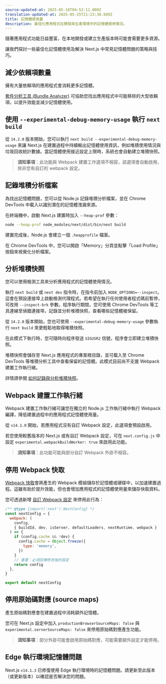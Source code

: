 ```yaml
---
source-updated-at: 2025-05-16T04:52:11.000Z
translation-updated-at: 2025-05-25T21:23:30.689Z
title: 記憶體使用量
description: 最佳化應用程式在開發與生產環境中的記憶體使用情況。
---
```


隨著應用程式功能日益豐富，在本地開發或建立生產版本時可能會需要更多資源。

讓我們探討一些最佳化記憶體使用及解決 Next.js 中常見記憶體問題的策略與技巧。

## 減少依賴項數量

擁有大量依賴項的應用程式會消耗更多記憶體。

[套件分析工具 (Bundle Analyzer)](/docs/app/building-your-application/optimizing/package-bundling#analyzing-javascript-bundles) 可協助您找出應用程式中可能移除的大型依賴項，以提升效能並減少記憶體使用。

## 使用 `--experimental-debug-memory-usage` 執行 `next build`

從 `14.2.0` 版本開始，您可以執行 `next build --experimental-debug-memory-usage` 來讓 Next.js 在建置過程中持續輸出記憶體使用資訊，例如堆積使用情況與垃圾回收統計數據。當記憶體使用接近設定上限時，系統也會自動建立堆積快照。

> **須知事項**：此功能與 Webpack 建置工作選項不相容，該選項會自動啟用，除非您有自訂的 webpack 設定。

## 記錄堆積分析檔案

為找出記憶體問題，您可以從 Node.js 記錄堆積分析檔案，並在 Chrome DevTools 中載入以識別潛在的記憶體洩漏來源。

在終端機中，啟動 Next.js 建置時加入 `--heap-prof` 參數：

```sh
node --heap-prof node_modules/next/dist/bin/next build
```

建置完成後，Node.js 會建立一個 `.heapprofile` 檔案。

在 Chrome DevTools 中，您可以開啟「Memory」分頁並點擊「Load Profile」按鈕來視覺化分析檔案。

## 分析堆積快照

您可以使用檢測工具來分析應用程式的記憶體使用情況。

執行 `next build` 或 `next dev` 指令時，在指令前加入 `NODE_OPTIONS=--inspect`。這會在預設連接埠上啟動檢測代理程式。若希望在執行任何使用者程式碼前暫停，可改用 `--inspect-brk` 參數。程序執行期間，您可使用 Chrome DevTools 等工具連線至偵錯連接埠，記錄並分析堆積快照，查看哪些記憶體被保留。

從 `14.2.0` 版本開始，您也可使用 `--experimental-debug-memory-usage` 參數執行 `next build` 來更輕鬆地取得堆積快照。

在此模式下執行時，您可隨時向程序發送 `SIGUSR2` 信號，程序會立即建立堆積快照。

堆積快照會儲存至 Next.js 應用程式的專案根目錄，並可載入至 Chrome DevTools 等堆積分析工具中查看保留的記憶體。此模式目前尚不支援 Webpack 建置工作執行緒。

詳情請參閱 [如何記錄與分析堆積快照](https://developer.chrome.com/docs/devtools/memory-problems/heap-snapshots)。

## Webpack 建置工作執行緒

Webpack 建置工作執行緒可讓您在獨立的 Node.js 工作執行緒中執行 Webpack 編譯，降低建置過程中的應用程式記憶體使用量。

從 `v14.1.0` 開始，若應用程式沒有自訂 Webpack 設定，此選項會預設啟用。

若您使用較舊版本的 Next.js 或有自訂 Webpack 設定，可在 `next.config.js` 中設定 `experimental.webpackBuildWorker: true` 來啟用此功能。

> **須知事項**：此功能可能與部分自訂 Webpack 外掛不相容。

## 停用 Webpack 快取

[Webpack 快取](https://webpack.js.org/configuration/cache/)會將產生的 Webpack 模組儲存於記憶體或硬碟中，以加速建置過程。這雖有助於提升效能，但也會增加應用程式的記憶體使用量來儲存快取資料。

您可透過新增 [自訂 Webpack 設定](/docs/app/api-reference/next-config-js/webpack) 來停用此行為：

```js filename="next.config.mjs"
/** @type {import('next').NextConfig} */
const nextConfig = {
  webpack: (
    config,
    { buildId, dev, isServer, defaultLoaders, nextRuntime, webpack }
  ) => {
    if (config.cache && !dev) {
      config.cache = Object.freeze({
        type: 'memory',
      })
    }
    // 重要：必須回傳修改後的設定
    return config
  },
}

export default nextConfig
```

## 停用原始碼對應 (source maps)

產生原始碼對應會在建置過程中消耗額外記憶體。

您可在 Next.js 設定中加入 `productionBrowserSourceMaps: false` 與 `experimental.serverSourceMaps: false` 來停用原始碼對應產生功能。

> **須知事項**：部分外掛可能會啟用原始碼對應，可能需要額外設定才能停用。

## Edge 執行環境記憶體問題

Next.js `v14.1.3` 已修復使用 Edge 執行環境時的記憶體問題。請更新至此版本（或更新版本）以確認是否解決您的問題。